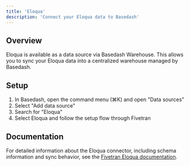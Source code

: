 ```yaml
---
title: 'Eloqua'
description: 'Connect your Eloqua data to Basedash'
---
```


## Overview

Eloqua is available as a data source via Basedash Warehouse. This allows you to sync your Eloqua data into a centralized warehouse managed by Basedash.

## Setup

1. In Basedash, open the command menu (⌘K) and open "Data sources"
2. Select "Add data source"
3. Search for "Eloqua"
4. Select Eloqua and follow the setup flow through Fivetran

## Documentation

For detailed information about the Eloqua connector, including schema information and sync behavior, see the [Fivetran Eloqua documentation](https://fivetran.com/docs/connectors/applications/eloqua).
